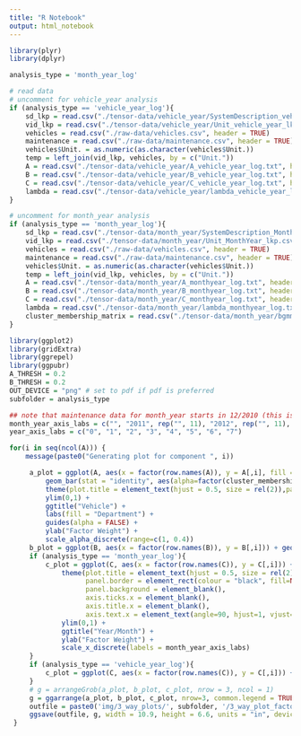 ```yaml
---
title: "R Notebook"
output: html_notebook
---
```



```r
library(plyr)
library(dplyr)

analysis_type = 'month_year_log'

# read data
# uncomment for vehicle_year analysis
if (analysis_type == 'vehicle_year_log'){
    sd_lkp = read.csv("./tensor-data/vehicle_year/SystemDescription_vehicle_year_lkp.csv", header = TRUE)
    vid_lkp = read.csv("./tensor-data/vehicle_year/Unit_vehicle_year_lkp.csv", header = TRUE)
    vehicles = read.csv("./raw-data/vehicles.csv", header = TRUE)
    maintenance = read.csv("./raw-data/maintenance.csv", header = TRUE)
    vehicles$Unit. = as.numeric(as.character(vehicles$Unit.))
    temp = left_join(vid_lkp, vehicles, by = c("Unit."))
    A = read.csv("./tensor-data/vehicle_year/A_vehicle_year_log.txt", header = FALSE, row.names = as.character(vid_lkp$Unit.))
    B = read.csv("./tensor-data/vehicle_year/B_vehicle_year_log.txt", header = FALSE, row.names = make.names(sd_lkp$variable))
    C = read.csv("./tensor-data/vehicle_year/C_vehicle_year_log.txt", header = FALSE)
    lambda = read.csv("./tensor-data/vehicle_year/lambda_vehicle_year_log.txt", header = FALSE)
}

# uncomment for month_year analysis
if (analysis_type == 'month_year_log'){
    sd_lkp = read.csv("./tensor-data/month_year/SystemDescription_MonthYear_lkp.csv", header = TRUE)
    vid_lkp = read.csv("./tensor-data/month_year/Unit_MonthYear_lkp.csv", header = TRUE)
    vehicles = read.csv("./raw-data/vehicles.csv", header = TRUE)
    maintenance = read.csv("./raw-data/maintenance.csv", header = TRUE)
    vehicles$Unit. = as.numeric(as.character(vehicles$Unit.))
    temp = left_join(vid_lkp, vehicles, by = c("Unit."))
    A = read.csv("./tensor-data/month_year/A_monthyear_log.txt", header = FALSE, row.names = as.character(vid_lkp$Unit.))
    B = read.csv("./tensor-data/month_year/B_monthyear_log.txt", header = FALSE, row.names = make.names(sd_lkp$variable))
    C = read.csv("./tensor-data/month_year/C_monthyear_log.txt", header = FALSE)
    lambda = read.csv("./tensor-data/month_year/lambda_monthyear_log.txt", header = FALSE)
    cluster_membership_matrix = read.csv("./tensor-data/month_year/bgmm_ingroup.txt", sep = " ", header = F)
}

```



```r
library(ggplot2)
library(gridExtra)
library(ggrepel)
library(ggpubr)
A_THRESH = 0.2
B_THRESH = 0.2
OUT_DEVICE = "png" # set to pdf if pdf is preferred
subfolder = analysis_type

## note that maintenance data for month_year starts in 12/2010 (this is first WO open date for these vehicles)
month_year_axis_labs = c("", "2011", rep("", 11), "2012", rep("", 11), "2013", rep("", 11), "2014", rep("", 11), "2015", rep("", 11), "2016", rep("", 11), "2017", rep("", 10))
year_axis_labs = c("0", "1", "2", "3", "4", "5", "6", "7")

for(i in seq(ncol(A))) {
    message(paste0("Generating plot for component ", i))

     a_plot = ggplot(A, aes(x = factor(row.names(A)), y = A[,i], fill = temp$Dept.Desc)) + 
         geom_bar(stat = "identity", aes(alpha=factor(cluster_membership_matrix[,i] == 0))) + 
         theme(plot.title = element_text(hjust = 0.5, size = rel(2)),panel.border = element_rect(colour = "black", fill=NA, size=1),panel.background = element_blank(), axis.text.x = element_blank(), axis.ticks.x = element_blank(), axis.title.x = element_blank(), legend.text = element_text(size = rel(0.4)), legend.key.size = unit(0.15, units = "cm"),legend.position=c(0.98,0.15), legend.justification=c(1,0)) + 
         ylim(0,1) + 
         ggtitle("Vehicle") + 
         labs(fill = "Department") + 
         guides(alpha = FALSE) +
         ylab("Factor Weight") +
         scale_alpha_discrete(range=c(1, 0.4))
     b_plot = ggplot(B, aes(x = factor(row.names(B)), y = B[,i])) + geom_bar(stat = "identity") + geom_text_repel(aes(label=ifelse(B[,i] > B_THRESH, gsub("\\.+", ' ', row.names(B)), '')), nudge_y = 0.05) + theme(plot.title = element_text(hjust = 0.5, size =rel(2)),panel.border = element_rect(colour = "black", fill=NA, size=1),panel.background = element_blank(), axis.text.x = element_blank(), axis.ticks.x = element_blank(), axis.title.x = element_blank()) + ylim(0,1) + ggtitle("System Description") + ylab("Factor Weight")
     if (analysis_type == 'month_year_log'){
         c_plot = ggplot(C, aes(x = factor(row.names(C)), y = C[,i])) + geom_bar(stat = "identity") + 
             theme(plot.title = element_text(hjust = 0.5, size = rel(2)),
                   panel.border = element_rect(colour = "black", fill=NA, size=1),
                   panel.background = element_blank(), 
                   axis.ticks.x = element_blank(), 
                   axis.title.x = element_blank(), 
                   axis.text.x = element_text(angle=90, hjust=1, vjust=1)) + 
             ylim(0,1) + 
             ggtitle("Year/Month") + 
             ylab("Factor Weight") + 
             scale_x_discrete(labels = month_year_axis_labs)
     }
     if (analysis_type == 'vehicle_year_log'){
         c_plot = ggplot(C, aes(x = factor(row.names(C)), y = C[,i])) + geom_bar(stat = "identity") + theme(plot.title = element_text(hjust = 0.5, size = rel(2)),panel.border = element_rect(colour = "black", fill=NA, size=1),panel.background = element_blank(), axis.ticks.x = element_blank(), axis.title.x = element_blank(), axis.text.x = element_text(angle=90, hjust=1, vjust=1)) + ylim(0,1) + ggtitle("Vehicle Lifetime Year") + ylab("Factor Weight") + scale_x_discrete(labels = year_axis_labs)
     }
     # g = arrangeGrob(a_plot, b_plot, c_plot, nrow = 3, ncol = 1) 
     g = ggarrange(a_plot, b_plot, c_plot, nrow=3, common.legend = TRUE, legend = "bottom")
     outfile = paste0('img/3_way_plots/', subfolder, '/3_way_plot_factor_update_', i, '.', OUT_DEVICE)
     ggsave(outfile, g, width = 10.9, height = 6.6, units = "in", device = OUT_DEVICE)
 }
```

